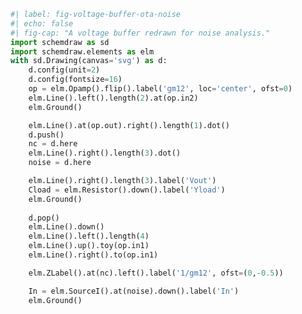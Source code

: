 ```python
#| label: fig-voltage-buffer-ota-noise
#| echo: false
#| fig-cap: "A voltage buffer redrawn for noise analysis."
import schemdraw as sd
import schemdraw.elements as elm
with sd.Drawing(canvas='svg') as d:
    d.config(unit=2)
    d.config(fontsize=16)
    op = elm.Opamp().flip().label('gm12', loc='center', ofst=0)
    elm.Line().left().length(2).at(op.in2)
    elm.Ground()

    elm.Line().at(op.out).right().length(1).dot()
    d.push()
    nc = d.here
    elm.Line().right().length(3).dot()
    noise = d.here

    elm.Line().right().length(3).label('Vout')
    Cload = elm.Resistor().down().label('Yload')
    elm.Ground()
    
    d.pop()
    elm.Line().down()
    elm.Line().left().length(4)
    elm.Line().up().toy(op.in1)
    elm.Line().right().to(op.in1)

    elm.ZLabel().at(nc).left().label('1/gm12', ofst=(0,-0.5))

    In = elm.SourceI().at(noise).down().label('In')
    elm.Ground()

```